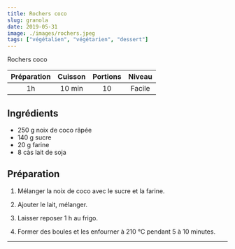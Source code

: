 ```yaml
---
title: Rochers coco
slug: granola
date: 2019-05-31
image: ./images/rochers.jpeg
tags: ["végétalien", "végétarien", "dessert"]
---
```


<StyledParagraph>Rochers coco</StyledParagraph>

| Préparation | Cuisson | Portions | Niveau |
| :-: | :-: | :-: | :-: |
| 1h | 10 min | 10 | Facile |

## Ingrédients
- <ListItem>250 g noix de coco râpée</ListItem>
- <ListItem>140 g sucre</ListItem>
- <ListItem>20 g farine</ListItem>
- <ListItem>8 càs lait de soja</ListItem>

## Préparation

1. Mélanger la noix de coco avec le sucre et la farine.

2. Ajouter le lait, mélanger.

3. Laisser reposer 1 h au frigo.

4. Former des boules et les enfourner à 210 °C pendant 5 à 10 minutes.

---
